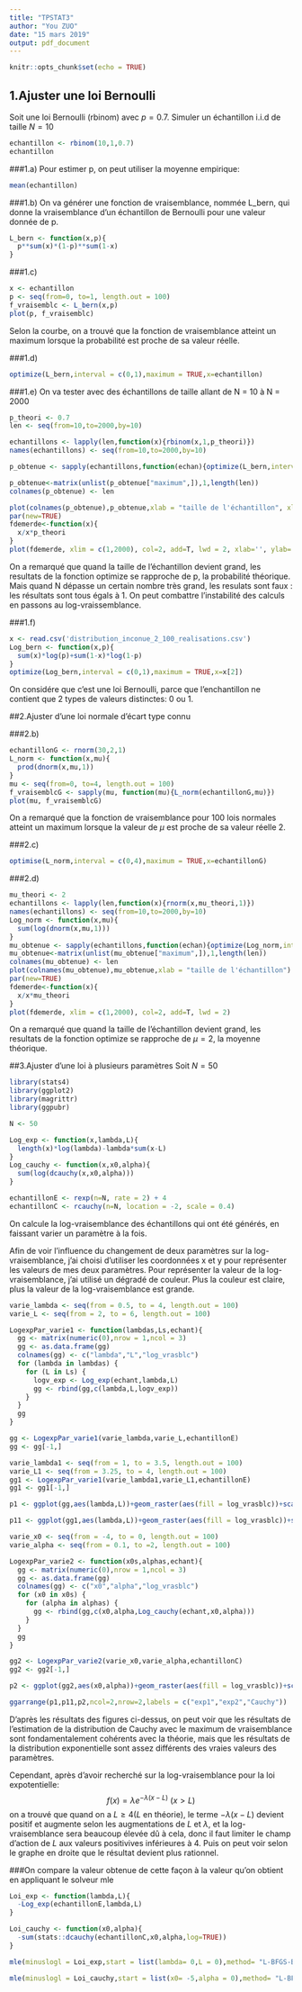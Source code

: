 ```yaml
---
title: "TPSTAT3"
author: "You ZUO"
date: "15 mars 2019"
output: pdf_document
---
```


```r
knitr::opts_chunk$set(echo = TRUE)
```

## 1.Ajuster une loi Bernoulli

Soit une loi Bernoulli (rbinom) avec $p =0.7$. Simuler un échantillon i.i.d de taille $N = 10$

```r
echantillon <- rbinom(10,1,0.7)
echantillon
```

###1.a)
Pour estimer p, on peut utiliser la moyenne empirique:

```r
mean(echantillon)
```

###1.b)
On va générer une fonction de vraisemblance, nommée L_bern, qui donne la vraisemblance d’un échantillon de Bernoulli pour une valeur donnée de p.
```r
L_bern <- function(x,p){
  p**sum(x)*(1-p)**sum(1-x)
}
```

###1.c)
```r
x <- echantillon
p <- seq(from=0, to=1, length.out = 100)
f_vraisemblc <- L_bern(x,p)
plot(p, f_vraisemblc)

```

Selon la courbe, on a trouvé que la fonction de vraisemblance atteint un maximum lorsque la probabilité est proche de sa valeur réelle.

###1.d)

```r
optimize(L_bern,interval = c(0,1),maximum = TRUE,x=echantillon)
```

###1.e)
On va tester avec des échantillons de taille allant de N = 10 à N = 2000

```r
p_theori <- 0.7
len <- seq(from=10,to=2000,by=10)

echantillons <- lapply(len,function(x){rbinom(x,1,p_theori)})
names(echantillons) <- seq(from=10,to=2000,by=10)

p_obtenue <- sapply(echantillons,function(echan){optimize(L_bern,interval = c(0,1),maximum = TRUE,x=echan)})

p_obtenue<-matrix(unlist(p_obtenue["maximum",]),1,length(len))
colnames(p_obtenue) <- len

plot(colnames(p_obtenue),p_obtenue,xlab = "taille de l'échantillon", xlim = c(1,2000), ylim=c(0.5,1))
par(new=TRUE)
fdemerde<-function(x){
  x/x*p_theori
}
plot(fdemerde, xlim = c(1,2000), col=2, add=T, lwd = 2, xlab='', ylab='', ylim=c(0.5,1))
```

On a remarqué que quand la taille de l'échantillon devient grand, les resultats de la fonction optimize se rapproche de p, la probabilité théorique. Mais quand N dépasse un certain nombre très grand, les resulats sont faux : les résultats sont tous égals à 1. On peut combattre l’instabilité des calculs en passons au log-vraissemblance.

###1.f)

```r
x <- read.csv('distribution_inconue_2_100_realisations.csv')
Log_bern <- function(x,p){
  sum(x)*log(p)+sum(1-x)*log(1-p)
}
optimize(Log_bern,interval = c(0,1),maximum = TRUE,x=x[2])
```

On considére que c’est une loi Bernoulli, parce que l’enchantillon ne contient que 2 types de valeurs distinctes: 0 ou 1.

##2.Ajuster d'une loi normale d'écart type connu

###2.b)

```r
echantillonG <- rnorm(30,2,1)
L_norm <- function(x,mu){
  prod(dnorm(x,mu,1))
}
mu <- seq(from=0, to=4, length.out = 100)
f_vraisemblcG <- sapply(mu, function(mu){L_norm(echantillonG,mu)})
plot(mu, f_vraisemblcG)

```

On a remarqué que la fonction de vraisemblance pour 100 lois normales atteint un maximum lorsque la valeur de $\mu$ est proche de sa valeur réelle 2.

###2.c)

```r
optimise(L_norm,interval = c(0,4),maximum = TRUE,x=echantillonG)
```

###2.d)

```r
mu_theori <- 2
echantillons <- lapply(len,function(x){rnorm(x,mu_theori,1)})
names(echantillons) <- seq(from=10,to=2000,by=10)
Log_norm <- function(x,mu){
  sum(log(dnorm(x,mu,1)))
}
mu_obtenue <- sapply(echantillons,function(echan){optimize(Log_norm,interval = c(0,4),maximum = TRUE,x=echan)})
mu_obtenue<-matrix(unlist(mu_obtenue["maximum",]),1,length(len))
colnames(mu_obtenue) <- len
plot(colnames(mu_obtenue),mu_obtenue,xlab = "taille de l'échantillon")
par(new=TRUE)
fdemerde<-function(x){
  x/x*mu_theori
}
plot(fdemerde, xlim = c(1,2000), col=2, add=T, lwd = 2)
```

On a remarqué que quand la taille de l'échantillon devient grand, les resultats de la fonction optimize se rapproche de $\mu=2$, la moyenne théorique.

##3.Ajuster d’une loi à plusieurs paramètres
Soit $N=50$

```r
library(stats4)
library(ggplot2)
library(magrittr)
library(ggpubr)

N <- 50

Log_exp <- function(x,lambda,L){
  length(x)*log(lambda)-lambda*sum(x-L)
}
Log_cauchy <- function(x,x0,alpha){
  sum(log(dcauchy(x,x0,alpha)))
}

echantillonE <- rexp(n=N, rate = 2) + 4
echantillonC <- rcauchy(n=N, location = -2, scale = 0.4)

```

On calcule la log-vraisemblance des échantillons qui ont été générés, en faissant varier un paramètre à la fois.  

Afin de voir l'influence du changement de deux paramètres sur la log-vraisemblance, j'ai choisi d'utiliser les coordonnées x et y pour représenter les valeurs de mes deux paramètres. Pour représenter la valeur de la log-vraisemblance, j'ai utilisé un dégradé de couleur. Plus la couleur est claire, plus la valeur de la log-vraisemblance est grande.

```r
varie_lambda <- seq(from = 0.5, to = 4, length.out = 100)
varie_L <- seq(from = 2, to = 6, length.out = 100)

LogexpPar_varie1 <- function(lambdas,Ls,echant){
  gg <- matrix(numeric(0),nrow = 1,ncol = 3)
  gg <- as.data.frame(gg)
  colnames(gg) <- c("lambda","L","log_vrasblc")
  for (lambda in lambdas) {
    for (L in Ls) {
      logv_exp <- Log_exp(echant,lambda,L) 
      gg <- rbind(gg,c(lambda,L,logv_exp))
    }
  }
  gg
}

gg <- LogexpPar_varie1(varie_lambda,varie_L,echantillonE)
gg <- gg[-1,]

varie_lambda1 <- seq(from = 1, to = 3.5, length.out = 100)
varie_L1 <- seq(from = 3.25, to = 4, length.out = 100)
gg1 <- LogexpPar_varie1(varie_lambda1,varie_L1,echantillonE)
gg1 <- gg1[-1,]

p1 <- ggplot(gg,aes(lambda,L))+geom_raster(aes(fill = log_vrasblc))+scale_fill_gradientn(colours = topo.colors(5))

p11 <- ggplot(gg1,aes(lambda,L))+geom_raster(aes(fill = log_vrasblc))+scale_fill_gradientn(colours = topo.colors(5))

```


```r
varie_x0 <- seq(from = -4, to = 0, length.out = 100)
varie_alpha <- seq(from = 0.1, to =2, length.out = 100)

LogexpPar_varie2 <- function(x0s,alphas,echant){
  gg <- matrix(numeric(0),nrow = 1,ncol = 3)
  gg <- as.data.frame(gg)
  colnames(gg) <- c("x0","alpha","log_vrasblc")
  for (x0 in x0s) {
    for (alpha in alphas) {
      gg <- rbind(gg,c(x0,alpha,Log_cauchy(echant,x0,alpha)))
    }
  }
  gg
}

gg2 <- LogexpPar_varie2(varie_x0,varie_alpha,echantillonC)
gg2 <- gg2[-1,]

p2 <- ggplot(gg2,aes(x0,alpha))+geom_raster(aes(fill = log_vrasblc))+scale_fill_gradientn(colours = topo.colors(5))

ggarrange(p1,p11,p2,ncol=2,nrow=2,labels = c("exp1","exp2","Cauchy"))

```

D'après les résultats des figures ci-dessus, on peut voir que les résultats de l'estimation de la distribution de Cauchy avec le maximum de vraisemblance sont fondamentalement cohérents avec la théorie, mais que les résultats de la distribution exponentielle sont assez différents des vraies valeurs des paramètres.  

Cependant, après d'avoir recherché sur la log-vraisemblance pour la loi expotentielle:
$$f(x)=\lambda e^{-\lambda(x-L)}\ (x> L)$$
on a trouvé que quand on a $L\geq 4$($L$ en théorie), le terme $-\lambda(x-L)$ devient positif et augmente selon les augmentations de $L$ et $\lambda$, et la log-vraisemblance sera beaucoup élevée dû à cela, donc il faut limiter le champ d'action de $L$ aux valeurs positivives inférieures à 4. Puis on peut voir selon le graphe en droite que le résultat devient plus rationnel.


###On compare la valeur obtenue de cette façon à la valeur qu'on obtient en appliquant le solveur mle
```r
Loi_exp <- function(lambda,L){
  -Log_exp(echantillonE,lambda,L)
}

Loi_cauchy <- function(x0,alpha){
  -sum(stats::dcauchy(echantillonC,x0,alpha,log=TRUE))
}

mle(minuslogl = Loi_exp,start = list(lambda= 0,L = 0),method= "L-BFGS-B",lower = c(0.01,2),upper=c(4,4))

mle(minuslogl = Loi_cauchy,start = list(x0= -5,alpha = 0),method= "L-BFGS-B",lower = c(-5,0.1),upper=c(5,10))


```






